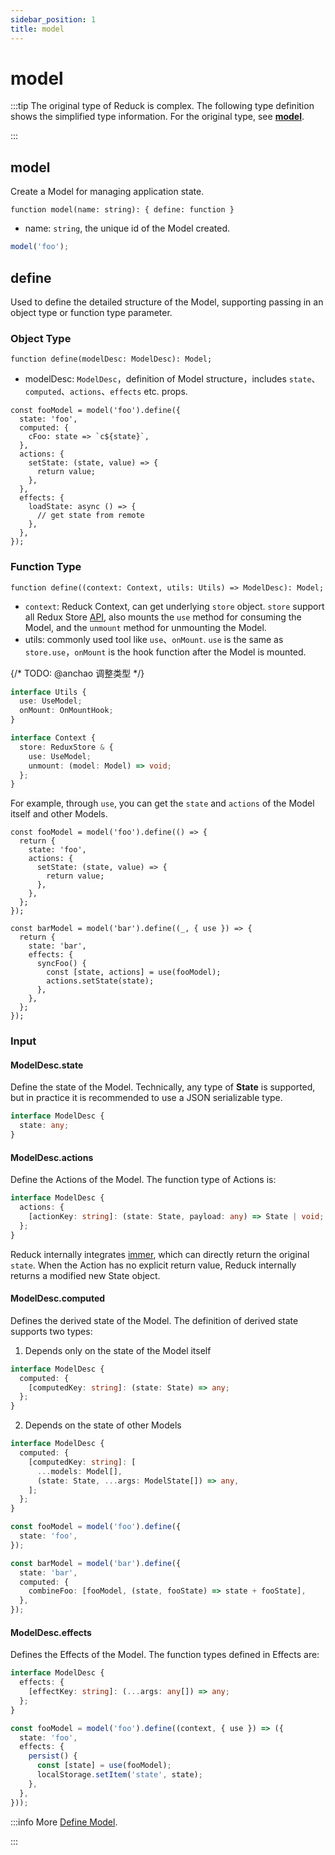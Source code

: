 ```yaml
---
sidebar_position: 1
title: model
---
```

# model


<ReduckTip />

:::tip
The original type of Reduck is complex. The following type definition shows the simplified type information. For the original type, see [**model**](https://github.com/web-infra-dev/reduck/blob/main/packages/store/src/model/model.ts).

:::

## model

Create a Model for managing application state.

`function model(name: string): { define: function }`

- name: `string`, the unique id of the Model created.

```ts title="example"
model('foo');
```

## define

Used to define the detailed structure of the Model, supporting passing in an object type or function type parameter.

### Object Type

`function define(modelDesc: ModelDesc): Model;`

- modelDesc: `ModelDesc`，definition of Model structure，includes `state`、`computed`、`actions`、`effects` etc. props.

```tsx title="example"
const fooModel = model('foo').define({
  state: 'foo',
  computed: {
    cFoo: state => `c${state}`,
  },
  actions: {
    setState: (state, value) => {
      return value;
    },
  },
  effects: {
    loadState: async () => {
      // get state from remote
    },
  },
});
```

### Function Type

`function define((context: Context, utils: Utils) => ModelDesc): Model;`

- `context`: Reduck Context, can get underlying `store` object. `store` support all Redux Store [API](https://redux.js.org/api/store), also mounts the `use` method for consuming the Model, and the `unmount` method for unmounting the Model.
- utils: commonly used tool like `use`、`onMount`. `use` is the same as `store.use`，`onMount` is the hook function after the Model is mounted.

{/* TODO: @anchao 调整类型  */}
```ts
interface Utils {
  use: UseModel;
  onMount: OnMountHook;
}

interface Context {
  store: ReduxStore & {
    use: UseModel;
    unmount: (model: Model) => void;
  };
}
```

For example, through `use`, you can get the `state` and `actions` of the Model itself and other Models.

```tsx title="example"
const fooModel = model('foo').define(() => {
  return {
    state: 'foo',
    actions: {
      setState: (state, value) => {
        return value;
      },
    },
  };
});

const barModel = model('bar').define((_, { use }) => {
  return {
    state: 'bar',
    effects: {
      syncFoo() {
        const [state, actions] = use(fooModel);
        actions.setState(state);
      },
    },
  };
});
```

### Input

#### ModelDesc.state

Define the state of the Model. Technically, any type of **State** is supported, but in practice it is recommended to use a JSON serializable type.

```ts
interface ModelDesc {
  state: any;
}
```

#### ModelDesc.actions

Define the Actions of the Model. The function type of Actions is:

```ts
interface ModelDesc {
  actions: {
    [actionKey: string]: (state: State, payload: any) => State | void;
  };
}
```

Reduck internally integrates [immer](https://github.com/immerjs/immer), which can directly return the original `state`. When the Action has no explicit return value, Reduck internally returns a modified new State object.

#### ModelDesc.computed

Defines the derived state of the Model. The definition of derived state supports two types:

1. Depends only on the state of the Model itself

```ts
interface ModelDesc {
  computed: {
    [computedKey: string]: (state: State) => any;
  };
}
```

2. Depends on the state of other Models

```ts
interface ModelDesc {
  computed: {
    [computedKey: string]: [
      ...models: Model[],
      (state: State, ...args: ModelState[]) => any,
    ];
  };
}
```

```ts title="example"
const fooModel = model('foo').define({
  state: 'foo',
});

const barModel = model('bar').define({
  state: 'bar',
  computed: {
    combineFoo: [fooModel, (state, fooState) => state + fooState],
  },
});
```

#### ModelDesc.effects

Defines the Effects of the Model. The function types defined in Effects are:

```ts
interface ModelDesc {
  effects: {
    [effectKey: string]: (...args: any[]) => any;
  };
}
```

```ts title="example"
const fooModel = model('foo').define((context, { use }) => ({
  state: 'foo',
  effects: {
    persist() {
      const [state] = use(fooModel);
      localStorage.setItem('state', state);
    },
  },
}));
```

:::info More
[Define Model](/guides/topic-detail/model/define-model).

:::
